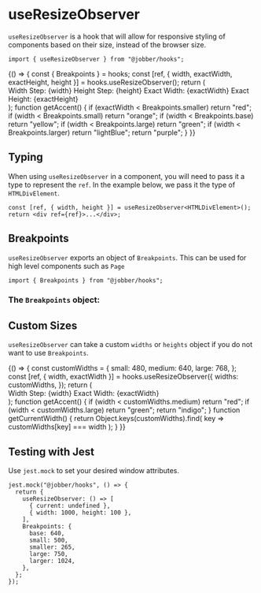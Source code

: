 
<Meta title="Hooks/useResizeObserver" />

# useResizeObserver

`useResizeObserver` is a hook that will allow for responsive styling of
components based on their size, instead of the browser size.

```tsx
import { useResizeObserver } from "@jobber/hooks";
```

<Canvas withToolbar>
  <Story name="useResizeObserver">
    {() => {
      const { Breakpoints } = hooks;
      const [ref, { width, exactWidth, exactHeight, height }] =
        hooks.useResizeObserver();
      return (
        <div ref={ref}>
          <Card title={`Check out my àçƈéñŦ`} accent={getAccent()}>
            <Content>
              <Text>Width Step: {width}</Text>
              <Text>Height Step: {height}</Text>
              <Text>Exact Width: {exactWidth}</Text>
              <Text>Exact Height: {exactHeight}</Text>
            </Content>
          </Card>
        </div>
      );
      function getAccent() {
        if (exactWidth < Breakpoints.smaller) return "red";
        if (width < Breakpoints.small) return "orange";
        if (width < Breakpoints.base) return "yellow";
        if (width < Breakpoints.large) return "green";
        if (width < Breakpoints.larger) return "lightBlue";
        return "purple";
      }
    }}
  </Story>
</Canvas>

## Typing

When using `useResizeObserver` in a component, you will need to pass it a type
to represent the `ref`. In the example below, we pass it the type of
`HTMLDivElement`.

```tsx
const [ref, { width, height }] = useResizeObserver<HTMLDivElement>();
return <div ref={ref}>...</div>;
```

## Breakpoints

`useResizeObserver` exports an object of `Breakpoints`. This can be used for
high level components such as `Page`

```tsx
import { Breakpoints } from "@jobber/hooks";
```

### The `Breakpoints` object:

<Source language="json" code={JSON.stringify(hooks.Breakpoints)} />

## Custom Sizes

`useResizeObserver` can take a custom `widths` or `heights` object if you do not
want to use `Breakpoints`.

<Canvas withToolbar>
  <ExampleWithHooks>
    {() => {
      const customWidths = {
        small: 480,
        medium: 640,
        large: 768,
      };
      const [ref, { width, exactWidth }] = hooks.useResizeObserver({
        widths: customWidths,
      });
      return (
        <div ref={ref}>
          <Card title={`Width: ${getCurrentWidth()}`} accent={getAccent()}>
            <Content>
              <Text>Width Step: {width}</Text>
              <Text>Exact Width: {exactWidth}</Text>
            </Content>
          </Card>
        </div>
      );
      function getAccent() {
        if (width < customWidths.medium) return "red";
        if (width < customWidths.large) return "green";
        return "indigo";
      }
      function getCurrentWidth() {
        return Object.keys(customWidths).find(
          key => customWidths[key] === width
        );
      }
    }}
  </ExampleWithHooks>
</Canvas>

## Testing with Jest

Use `jest.mock` to set your desired window attributes.

```tsx
jest.mock("@jobber/hooks", () => {
  return {
    useResizeObserver: () => [
      { current: undefined },
      { width: 1000, height: 100 },
    ],
    Breakpoints: {
      base: 640,
      small: 500,
      smaller: 265,
      large: 750,
      larger: 1024,
    },
  };
});
```

